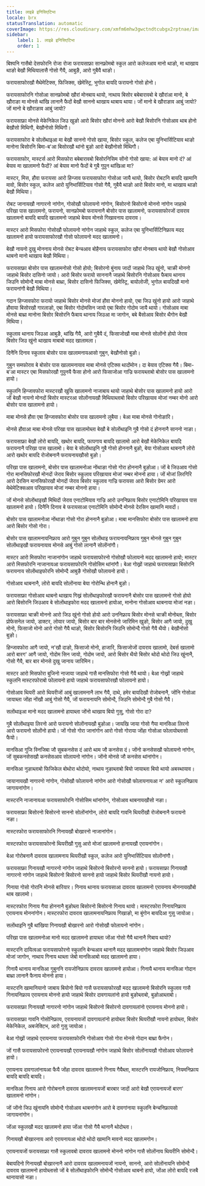 ```yaml
---
title: लाइब्रे इनिसिएटिभा
locale: brx
statusTranslation: automatic
coverImage: https://res.cloudinary.com/xmfm6mhw3gwctndtcubgx2rptnae/image/upload/v1740337243/small_cover_educacion_fundamental_a051170f1c.webp
sidebar:
    label: 1. लाइब्रे इनिसिएटिभा
    order: 1
---
```

बिश्वनि गासैबो देसफोरनि रोजा रोजा फरायसाफ्रा सानफ्रोमबो स्कुल आरो कलेजआव मानो थाङो, मा थाखाय थाङो बेखौ मिथियालासै गोसो गैयै, आबुङै, आरो गुबैयै थाङो।

फरायसाफोरखौ मैथेमेटिक्स, फिजिक्स, खेमेस्ट्रि, भुगोल बायदि फरायनो गोसो होनो।

फरायसाफोरनि गोसोआ सानफ्रोमबो खौरां मोनबाय थायो, नाथाय बिसोर बबेबारावबो बे खौरांआ मानो, बे खौराङा मा मोनसे थांखि लानानै फैदों बेखौ साननो थाखाय थाबाय थाया। जों मानो बे खौराङाव आबुं जायो? जों मानो बे खौराङाव आबुं जायो?

फरायसाफ्रा मोनसे मेकेनिकेल जिउ खुङो आरो बिसोर खौरां मोननो आरो बेखौ बिसोरनि गोसोआव थाब होनो बेखौसो मिथिगौ, बेखौनोसो मिथिगौ।

फरायसाफोरा बे सोलोंथाइआ मा बेखौ साननो गोसो खाया, बिसोर स्कुल, कलेज एबा युनिभार्सिटियाव थाङो मानोना बिसोरनि बिमा-ब'आ बिसोरखौ थांनो बुङो आरो बेखौनोसो मिथिगौ।

फरायसाफोर, मास्टर्स आरो मिसफोरा बबेबारावबो बिसोरनिसिम सोंनो गोसो खाया: आं बेयाव मानो दं? आं बेयाव मा खालामनो फैदों? आं बेयाव मानो फैदों बे गुबै गुपुन थांखिआ मा?

मास्टर, मिस, हौवा फरायसा आरो हिन्जाव फरायसाफोरा गोसोआ जायै थायो, बिसोर रोबटनि बायदि खामानि मावो, बिसोर स्कुल, कलेज आरो युनिभार्सिटियाव गोसो गैयै, गुबैयै थाङो आरो बिसोर मानो, मा थाखाय थाङो बेखौ मिथिया।

रोबट जानायखौ नागारनो नांगोन, गोसोखौ फोलायनो नांगोन, बिसोरनो बिसोरनो मोननो नांगोन जाहाथे परिखा पास खालामनो, फरायनो, सानफ्रोमबो फरायनानै बोसोर पास खालामनो, फरायसाफोरजों दावराव खालामनो बायदि बायदि खालामनो जाहाथे बेयाव मोनसे गिखावनाय दावराव।

मास्टर आरो मिसफोरा गोसोखौ फोलायनो नांगोन जाहाथे स्कुल, कलेज एबा युनिभार्सिटिनिफ्राय मदद खालामनो हायो फरायसाफोरखौ गोसो फोलायनो मदद खालामनो।

बेखौ नायनो दुखु मोननाय मोनसे रोबट बेन्चआव बोहैनाय फरायसाफोरा खौरां मोनबाय थायो बेखौ गोसोआव थाबनो मानो थाखाय बेखौ मिथिया।

फरायसाफ्रा बोसोर पास खालामनोसो गोसो होयो; बिसोरनो बुंनाय जादों जाहाथे जिउ खुंनो, चाक्री मोननो जाहाथे बिसोर दासिनो जायो। आरो बिसोर फरायो साननानै जाहाथे बिसोरनि गोसोआव फैबाय थानाय जिउनि सोमोन्दै माबा मोनसे बाथ्रा, बिसोर दासिनो फिजिक्स, खेमेस्ट्रि, बायोलोजी, भुगोल बायदिखौ मानो फरायनांगौ बेखौ मिथिया।

गदान हिन्जावफोरा फरायो जाहाथे बिसोर मोनसे मोजां हौवा मोननो हायो, एबा जिउ खुंनो हायो आरो जाहाथे हौवाया बिसोरखौ गारलाङो, एबा बिसोर गोदोमसिन जायो एबा बिसोर गोदोम जायै थायो। गोसोआव माबा मोनसे बाथ्रा मानोना बिसोर बिसोरनि फैबाय थानाय जिउआ मा जागोन, बबे बैसोआव बिसोर थैगोन बेखौ मिथिया।

स्कुलाव थानाय जिउआ आबुङै, थांखि गैयै, आरो गुबैयै दं, फिसाजोखौ माबा मोनसे सोलोंनो होयो जेराव बिसोर जिउ खुंनो थाखाय माबाबो मदद खालामला।

दिनैनि दिनाव स्कुलाव बोसोर पास खालामनायआसो गुबुन, बेखौनोसो बुङो।

गुबुन समफोराव बे बोसोर पास खालामनायाव माबा मोनसे एटिक्स थादोंमोन। दा बेयाव एटिक्स गैयै। बिमा-ब'आ मास्टर एबा मिसफोरखौ गुपुनयै फैसा होनो आरो फिसाजोआ गाज्रि फरायब्लाबो बोसोर पास खालामनो हायो।

स्कुलनि हिन्जावफोरा मास्टरखौ खुसि खालामनो नाजाबाय थायो जाहाथे बोसोर पास खालामनो हायो आरो जों बेखौ नायनो मोनदों बिसोर मास्टरआ सोलोंनायखौ मिथियाब्लाबो बिसोर परिखायाव मोजां नम्बर मोनो आरो बोसोर पास खालामनो हायो।

माबा मोनसे हौवा एबा हिन्जावफोरा बोसोर पास खालामनो लुबैया। बेआ माबा मोनसे गोनोङारि।

मोनसे हौवाआ माबा मोनसे परिखा पास खालामोब्ला बेखौ बे सोलोंथाइनि गुबै गोसो दं होननानै साननो नाङा।

फरायसाफ्रा बेखौ लोरो बायदि, खथोर बायदि, फापगाय बायदि खालामो आरो बेखौ मेकेनिकेल बायदि फरायनानै परिखा पास खालामो। बेया बे सोलोंथाइनि गुबै गोसो होननानै बुङो, बेया गोसोआव थाबनानै लोरो आरो खथोर बायदि रोजोबनानै फरायनायखौसो बुङो।

परिखा पास खालामनो, बोसोर पास खालामनोआ नोंथाङा गोसो गोरा होननानै बुङोआ। जों बे जिउआव गोसो गोरा मानसिफोरखौ मोनदों जेराव बिसोर स्कुलाव परिखायाव मोजां नम्बर मोननो हाया। जों मोजां लिरगिरि आरो देरसिन मानसिफोरखौ मोनदों जेराव बिसोर स्कुलाव गाज्रि फरायसा आरो बिसोर ग्रेमर आरो मेथेमेटिक्सआव परिखायाव मोजां नम्बर मोननो हाया।

जों मोनसे सोलोंथाइखौ मिथिदों जेराव एनाटोमियाव गाज्रि आरो उननिफ्राय बिसोर एनाटोमिनि परिखायाव पास खालामनो हायो। दिनैनि दिनाव बे फरायसाआ एनाटोमिनि सोमोन्दै मोनसे देरसिन खामानि मावदों।

बोसोर पास खालामनोआ नोंथाङा गोसो गोरा होननानै बुङोआ। माबा मानसिफोरा बोसोर पास खालामनो हाया आरो बिसोर गोसो गोरा।

बोसोर पास खालामनायनिफ्राय आरो गुबुन गुबुन सोलोंथाइ फरायनायनिफ्राय गुबुन मोनसे गुबुन गुबुन सोलोंथाइखौ फरायनायाव मोनसे आबुं गोसो लानानै सोलोंनांगौ।

मास्टर आरो मिसफोरा नाजानांगोन जाहाथे फरायसाफोरनो गोसोखौ फोलायनो मदद खालामनो हायो; मास्टर आरो मिसफोरनि नाजानायआ फरायसाफोरनि गोसोसिम थांनांगौ। बेआ गोख्रों जाहाथे फरायसाफ्रा बिसोरनि फरायनाय सोलोंथाइफोरनि सोमोन्दै आबुङै गोसोखौ फोलायनो हायो।

गोसोआव थाबनानै, लोरो बायदि सोलोंनाया बेया गोरोन्थि होनानै बुङो।

फरायसाफ्रा गोसोआव थाबनो थाखाय गिख्रं सोलोंथाइफोरखौ फरायनानै बोसोर पास खालामनो गोसो होयो आरो बिसोरनि जिउआव बे सोलोंथाइफोरा मदद खालामनो हायोआ, मानोना गोसोआव थाबनाया मोजां नङा।

फरायसाफ्रा चाक्री मोननो आरो जिउ खुंनो गोसो होयो आरो उननिफ्राय बिसोर मोनसे चाक्री मोनोब्ला, बिसोर प्रोफेसनेल जायो, डाक्टर, लोयार जायो, बिसोर बार बार मोनसेनो जारिमिन खुङो, बिसोर आगै जायो, दुखु मोनो, फिसाजो मोनो आरो गोसो गैयै थाङो, बिसोर बिसोरनि जिउनि सोमोन्दै गोसो गैयै थैयो। बेखौनोसो बुङो।

हिन्जावफोरा आगै जायो, न'खौ दाङो, फिसाजो मोनो, हाजारि, फिसाजोजों दावराव खालामो, देबर्स खालामो आरो बारग' आगै जायो, गोदोम सिन जायो, गोदोम जायो, आरो बिसोर थैयो बिसोर थोदो थोदो जिउ खुंनानै, गोसो गैयै, बार बार मोनसे दुखु जानाय जारिमिन।

मास्टर आरो मिसफोरा बुजिनो नाजाया जाहाथे गासै मानसिफोरा गोसो गैयै थायो। बेआ गोख्रों जाहाथे स्कुलनि मास्टरफोराबो फोलायनो हायो जाहाथे फरायसाफोरखौ फोलायनो हायो।

गोसोआव थियरी आरो थियरीजों आबुं खालामनानै लाभ गैयै, दाथे, हमेर बायदिखौ रोजोबनानै, जोंनि गोसोआ जायाब्ला जोंहा नोंखौ आबुं गोसो गैयै, जों फरायनायनि सोमोन्दै, जिउनि सोमोन्दै गुबै गोसो गैयै।

सलोंथाइआ मानो मदद खालामनो हायाब्ला जोंनो थाखाय बियो गुसु, गोसो गोरा दा?

गुबै सोलोंथाइया लिरनो आरो फरायनो सोलोंनायखौ बुङोआ। जायखि जाया गोसो गैया मानसिआ लिरनो आरो फरायनो सोलोंनो हायो। जों गोसो गोरा जानांगोन आरो गोसो गोराया जोंहा गोसोआ फोलायोब्लासो फैयो।

मानसिआ गुजि स्निजिबा जौ सुबकनसेस दं आरो थाम जौ कनसेस दं। जोंनो कनसेसखौ फोलायनो नांगोन, जों सुबकनसेसखौ कनसेसआव सोलायनो नांगोन। जोंनो मोनसे जौ कनसेस थांनांगोन।

मानसिआ नुङाब्लाबो फिजिकेल बोथोरा थोदोयो, नाथाय नुङाब्लाबो बियो जायाब्ला बियो थायो अबस्थायाव।

जायानायखौ नागारनो नांगोन, गोसोखौ फोलायनो नांगोन आरो गोसोखौ फोलायनायआ न' आरो स्कुलनिफ्राय जागायनांगोन।

मास्टरनि नाजानायआ फरायसाफोरनि गोसोसिम थांनांगोन, गोसोआव थाबनायखौसो नङा।

फरायसाफ्रा बिसोरनो बिसोरनो साननो सोलोंनांगोन, लोरो बायदि गावनि थियरीखौ रोजोबनानै फरायनो नङा।

मास्टरफोरा फरायसाफोरनि गिनायखौ बोखारनो नाजानांगोन।

मास्टरफोरा फरायसाफोरनो थियरीखौ गुसु आरो मोजां खालामनो हानायखौ एरायनांगोन।

बेआ गोरोबनानै दावराव खालामनाय थियरीखौ स्कुल, कलेज आरो युनिभार्सिटियाव सोलोंनांगौ।

फरायसाफ्रा गिनायखौ नागारनो नांगोन जाहाथे बिसोरनो बिसोरनो साननो हायो। फरायसाफ्रा गिनायखौ नागारनो नांगोन जाहाथे बिसोरनो बिसोरनो साननो हायो जाहाथे बिसोर थियरीखौ नायनो हायो।

गिनाया गोसो गोरानि मोनसे बारियार। गिनाय थानाय फरायसाआ दावराव खालामनो एरायनाय मोननायखौबो थाब खालामो।

मास्टरफोरा गिनाय गैया होननानै बुङोब्ला बिसोरनो बिसोरनो गिनाय थायो। मास्टरफोरा गिनायनिफ्राय एरायनाय मोननांगोन। मास्टरफोरा दावराव खालामनायनिफ्राय गिखाङो, मा बुंगोन बायदिआ गुसु जायोआ।

सलोंथाइनि गुबै थांखिया गिनायखौ बोखारनो आरो गोसोखौ फोलायनो नांगोन।

परिखा पास खालामनोआ मानो मदद खालामनो हायाब्ला जोंआ गोसो गैयै थानानै गिबाय थायो?

मास्टरनि दायित्वआ फरायसाफोरनो स्कुलनि बेन्चआव थानानै मदद खालामनांगोन जाहाथे बिसोर जिउआव मोजां जागोन, नाथाय गिनाय थाब्ला जेबो मानसिआबो मदद खालामनो हाया।

गिनायै थानाय मानसिआ गुबुननि रायजोनिफ्राय दावराव खालामनो हायोआ। गिनायै थानाय मानसिआ गोदान बाथ्रा लानानै फैनाय मोननो हाया।

मास्टरनि खामानियानो जाबाय बियोनो बियो गासै फरायसाफोरखौ मदद खालामनो बिसोरनि स्कुलाव गासै गिनायनिफ्राय एरायनाय मोननो हायो जाहाथे बिसोर दावगायलांनो हायो बुङोब्लाबो, बुङोआब्लाबो।

फरायसाफ्रा गिनायखौ नागारनो नांगोन जाहाथे बिसोरनो बिसोरनो दावगायलांनो एरायनाय मोननो हायो।

फरायसाफ्रा गावनि गोसोनिफ्राय, एरायनायजों दावगायलांनो हायोब्ला बिसोर थियरीखौ नायनो हायोब्ला, बिसोर मेकेनिकेल, अबजेक्टिभ, आरो गुसु जायोआ।

बेआ गोख्रों जाहाथे एरायनाया फरायसाफोरनि गोसोआव गोसो गोरा मोनसे गोदान बाथ्रा फैगोन।

जों गासै फरायसाफोरनो एरायनायखौ एरायनायखौ नांगोन जाहाथे बिसोर सोलोंनायखौ गोसोआव फोलायनो हायो।

एरायनाय दावगालांनायआ फैयै जोंहा दावराव खालामनो गिनाय गैयैब्ला, मास्टरनि रायजोनिफ्राय, नियमनिफ्राय बायदि बायदि बायदि।

मानसिआ गिनाय आरो गोरोबनानै दावराव खालामनायजों बारबार जादों आरो बेखौ एरायनायजों बारग' खालामनो नांगोन।

जों जोंनो जिउ खुंनायनि सोमोन्दै गोसोआव थाबनांगोन आरो बे दावगांनाया स्कुलनि बेन्चनिफ्रायसो जागायनांगोन।

जोंआ स्कुलखौ मदद खालामनो हाया जोंआ गोसो गैयै थानानै थोदोब्ला।

गिनायखौ बोखारनाय आरो एरायनायआ थोदो थोदो खामानि मावनो मदद खालामगोन।

एरायनायजों फरायसाफ्रा गासै स्कुलावबो दावराव खालामनो मोननो नांगोन गासै सोलोंनाय थियरीनि सोमोन्दै।

बेबायदिनो गिनायखौ बोखारनानै आरो दावराव खालामनायजों नायनो, साननो, आरो सोलोंनायनि सोमोन्दै दावराव खालामनो हायोब्लासो जों बे सोलोंथाइफोरनि सोमोन्दै गोसोआव थाबनो हायो, जोंआ लोरो बायदि रजबै थानायासो नङा।


